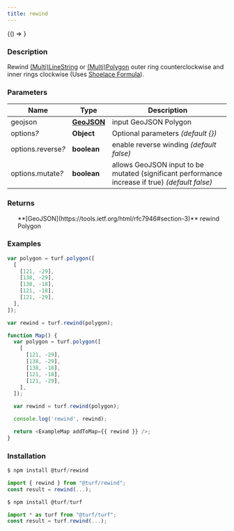 ```yaml
---
title: rewind
---
```



<!-- Expose turf as global var for experimenting in the browser console -->

<BrowserOnly>{() => <WindowTurfGlobal turf={turf} />}</BrowserOnly>

### Description

Rewind [(Multi)LineString](https://tools.ietf.org/html/rfc7946#section-3.1.4) or [(Multi)Polygon](https://tools.ietf.org/html/rfc7946#section-3.1.6) outer ring counterclockwise and inner rings clockwise (Uses [Shoelace Formula](http://en.wikipedia.org/wiki/Shoelace_formula)).

### Parameters

| Name                    | Type                                                         | Description                                                                                     |
| ----------------------- | ------------------------------------------------------------ | ----------------------------------------------------------------------------------------------- |
| geojson                 | **[GeoJSON](https://tools.ietf.org/html/rfc7946#section-3)** | input GeoJSON Polygon                                                                           |
| options<i>?</i>         | **Object**                                                   | Optional parameters _(default \{})_                                                             |
| options.reverse<i>?</i> | **boolean**                                                  | enable reverse winding _(default false)_                                                        |
| options.mutate<i>?</i>  | **boolean**                                                  | allows GeoJSON input to be mutated (significant performance increase if true) _(default false)_ |

### Returns

<ul>
  **[GeoJSON](https://tools.ietf.org/html/rfc7946#section-3)** rewind Polygon

</ul>

### Examples

```javascript
var polygon = turf.polygon([
  [
    [121, -29],
    [138, -29],
    [138, -18],
    [121, -18],
    [121, -29],
  ],
]);

var rewind = turf.rewind(polygon);
```

```javascript live
function Map() {
  var polygon = turf.polygon([
    [
      [121, -29],
      [138, -29],
      [138, -18],
      [121, -18],
      [121, -29],
    ],
  ]);

  var rewind = turf.rewind(polygon);

  console.log('rewind', rewind);

  return <ExampleMap addToMap={{ rewind }} />;
}
```

### Installation

```javascript
$ npm install @turf/rewind

import { rewind } from "@turf/rewind";
const result = rewind(...);
```

```javascript
$ npm install @turf/turf

import * as turf from "@turf/turf";
const result = turf.rewind(...);
```
